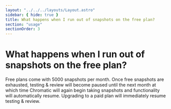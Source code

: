 ```yaml
---
layout: "../../../layouts/Layout.astro"
sidebar: { hide: true }
title: What happens when I run out of snapshots on the free plan?
section: "usage"
sectionOrder: 3
---
```


# What happens when I run out of snapshots on the free plan?

Free plans come with 5000 snapshots per month. Once free snapshots are exhausted, testing & review will become paused until the next month at which time Chromatic will again begin taking snapshots and functionality will automatically resume. Upgrading to a paid plan will immediately resume testing & review.
